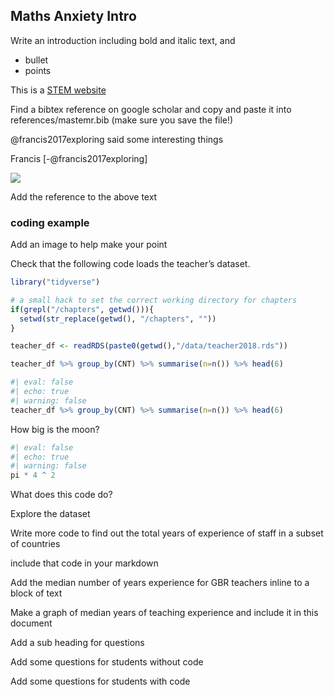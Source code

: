 ## Maths Anxiety Intro

Write an introduction including bold and italic text, and

-   bullet
-   points

This is a [STEM website](https://en.wikipedia.org/wiki/Science,_technology,_engineering,_and_mathematics)

Find a bibtex reference on google scholar and copy and paste it into references/mastemr.bib (make sure you save the file!)

@francis2017exploring said some interesting things

Francis [-@francis2017exploring]

![](/images/kemp.jpg)

Add the reference to the above text

### coding example

Add an image to help make your point

Check that the following code loads the teacher's dataset.

```r
library("tidyverse")

# a small hack to set the correct working directory for chapters
if(grepl("/chapters", getwd())){
  setwd(str_replace(getwd(), "/chapters", ""))
}

teacher_df <- readRDS(paste0(getwd(),"/data/teacher2018.rds"))
```


```r
teacher_df %>% group_by(CNT) %>% summarise(n=n()) %>% head(6)
```

```r
#| eval: false
#| echo: true
#| warning: false
teacher_df %>% group_by(CNT) %>% summarise(n=n()) %>% head(6)
```

::: question
How big is the moon?
:::

::: question
```r
#| eval: false
#| echo: true
#| warning: false
pi * 4 ^ 2
```

What does this code do?

:::

Explore the dataset

Write more code to find out the total years of experience of staff in a subset of countries

include that code in your markdown

Add the median number of years experience for GBR teachers inline to a block of text

Make a graph of median years of teaching experience and include it in this document

Add a sub heading for questions

Add some questions for students without code

Add some questions for students with code
